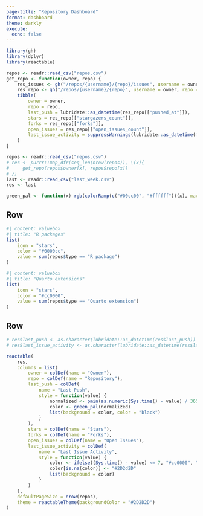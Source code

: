 ```yaml
---
page-title: "Repository Dashboard"
format: dashboard
theme: darkly
execute: 
  echo: false
---
```


```r
library(gh)
library(dplyr)
library(reactable)

repos <- readr::read_csv("repos.csv")
get_repo <- function(owner, repo) {
    res_issues <- gh("/repos/{username}/{repo}/issues", username = owner, repo = repo)
    res_repo <- gh("/repos/{username}/{repo}", username = owner, repo = repo)
    tibble(
        owner = owner,
        repo = repo,
        last_push = lubridate::as_datetime(res_repo[["pushed_at"]]),
        stars = res_repo[["stargazers_count"]],
        forks = res_repo[["forks"]],
        open_issues = res_repo[["open_issues_count"]],
        last_issue_activity = suppressWarnings(lubridate::as_datetime(max(purrr::map_chr(res_issues, \(x) x[["updated_at"]])))),
    )
}

repos <- readr::read_csv("repos.csv")
# res <- purrr::map_dfr(seq_len(nrow(repos)), \(x){
#     get_repo(repos$owner[x], repos$repo[x])
# })
last <- readr::read_csv("last_week.csv")
res <- last

green_pal <- function(x) rgb(colorRamp(c("#00cc00", "#ffffff"))(x), maxColorValue = 255)
```

## Row

```r
#| content: valuebox
#| title: "R packages"
list(
    icon = "stars",
    color = "#0000cc",
    value = sum(repos$type == "R package")
)
```

```r
#| content: valuebox
#| title: "Quarto extensions"
list(
    icon = "stars",
    color = "#cc0000",
    value = sum(repos$type == "Quarto extension")
)
```

## Row

```r
# res$last_push <- as.character(lubridate::as_datetime(res$last_push))
# res$last_issue_activity <- as.character(lubridate::as_datetime(res$last_issue_activity))

reactable(
    res,
    columns = list(
        owner = colDef(name = "Owner"),
        repo = colDef(name = "Repository"),
        last_push = colDef(
            name = "Last Push",
            style = function(value) {
                normalized <- pmin(as.numeric(Sys.time() - value) / 365, 1)
                color <- green_pal(normalized)
                list(background = color, color = "black")
            }
        ),
        stars = colDef(name = "Stars"),
        forks = colDef(name = "Forks"),
        open_issues = colDef(name = "Open Issues"),
        last_issue_activity = colDef(
            name = "Last Issue Activity",
            style = function(value) {
                color <- ifelse((Sys.time() - value) <= 7, "#cc0000", "#2D2D2D")
                color[is.na(color)] <- "#2D2d2D"
                list(background = color)
            }
        )
    ),
    defaultPageSize = nrow(repos),
    theme = reactableTheme(backgroundColor = "#2D2D2D")
)
```
